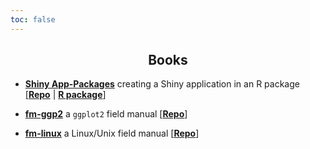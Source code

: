 ```yaml
---
toc: false
---
```


<center>
## Books
</center>

* **[Shiny App-Packages](https://mjfrigaard.github.io/shiny-app-pkgs/)** creating a Shiny application in an R package [[**Repo**](https://github.com/mjfrigaard/shiny-app-pkgs) | [**R package**](https://github.com/mjfrigaard/shinypak)]

* **[fm-ggp2](https://mjfrigaard.github.io/fm-ggp2/)** a `ggplot2` field manual [[**Repo**](https://github.com/mjfrigaard/fm-ggp2)]

* **[fm-linux](https://mjfrigaard.github.io/fm-linux/)** a Linux/Unix field manual [[**Repo**](https://github.com/mjfrigaard/fm-linux)]

